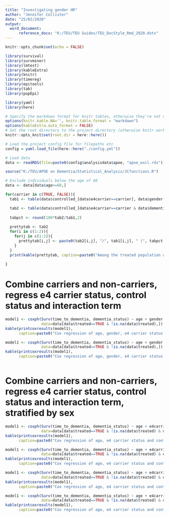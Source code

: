 ```yaml
---
title: "Investigating gender HR"
author: "Jennifer Collister"
date: "25/02/2020"
output: 
  word_document:
      reference_docx: "K:/TEU/TEU Guides/TEU_DocStyle_Rmd_2020.dotx"
---
```


```r
knitr::opts_chunk$set(echo = FALSE)

library(survival)
library(survminer)
library(lmtest)
library(kableExtra)
library(knitr)
library(timereg)
library(epitools)
library(tab)
library(popEpi)

library(yaml)
library(here)

# Specify the markdown format for knitr tables, otherwise they're not compatible with kableExtra
options(knitr.kable.NA='', knitr.table.format = "markdown")
options(kableExtra.auto_format = FALSE)
# Set the root directory to the project directory (otherwise knitr works in the directory of the Rmd file by default)
knitr::opts_knit$set(root.dir = here::here())

# Load the project config file for filepaths etc
config = yaml.load_file(here::here("./config.yml"))

# Load data
data <- readRDS(file=paste0(config$analysisdata$apoe, "apoe_excl.rds"))

source("K:/TEU/APOE on Dementia/Statistical_Analysis/JCfunctions.R")

# Exclude individuals below the age of 60
data <- data[data$age>=60,]
```


```r
for(carrier in c(TRUE, FALSE)){
  tab1 <- table(data$controlled_[data$e4carrier==carrier], data$gender[data$e4carrier==carrier])

  tab2 <- table(data$controlled_[data$e4carrier==carrier & data$dementia_status==TRUE], data$gender[data$e4carrier==carrier & data$dementia_status==TRUE])
  
  tabpct <- round(100*tab2/tab1,2)
  
  prettytab <- tab2
  for(i in c(1:2)){
    for(j in c(1:2)){
      prettytab[i,j] <- paste0(tab2[i,j], "/", tab1[i,j], " (", tabpct[i,j], "%)")
    }
  }
  print(kable(prettytab, caption=paste0("Among the treated population with e4 carrier = ", carrier, " the number of dementia cases out of total individuals in each category is:")))
  
}


```

# Combine carriers and non-carriers, regress e4 carrier status, control status and interaction term

```r

model1 <- coxph(Surv(time_to_dementia, dementia_status) ~ age + gender + e4carrier_ + controlled_, 
                data=data[data$treated==TRUE & !is.na(data$treated),])
kable(printcoxresults(model1), 
      caption=paste0("Cox regression of age, gender, e4 carrier status and control status among participants who are taking BP medication, n=", model1$n))

model1 <- coxph(Surv(time_to_dementia, dementia_status) ~ age + gender + e4carrier_ * controlled_, 
                data=data[data$treated==TRUE & !is.na(data$treated),])
kable(printcoxresults(model1), 
      caption=paste0("Cox regression of age, gender, e4 carrier status and control status among participants who are taking BP medication, with interaction term, n=", model1$n))



```


# Combine carriers and non-carriers, regress e4 carrier status, control status and interaction term, stratified by sex

```r

model1 <- coxph(Surv(time_to_dementia, dementia_status) ~ age + e4carrier_ + controlled_, 
                data=data[data$treated==TRUE & !is.na(data$treated) & data$gender=="Female",])
kable(printcoxresults(model1), 
      caption=paste0("Cox regression of age, e4 carrier status and control status among females who are taking BP medication, n=", model1$n))

model1 <- coxph(Surv(time_to_dementia, dementia_status) ~ age + e4carrier_ * controlled_, 
                data=data[data$treated==TRUE & !is.na(data$treated) & data$gender=="Female",])
kable(printcoxresults(model1), 
      caption=paste0("Cox regression of age, e4 carrier status and control status among females who are taking BP medication, with interaction term, n=", model1$n))

model1 <- coxph(Surv(time_to_dementia, dementia_status) ~ age + e4carrier_ + controlled_, 
                data=data[data$treated==TRUE & !is.na(data$treated) & data$gender=="Male",])
kable(printcoxresults(model1), 
      caption=paste0("Cox regression of age, e4 carrier status and control status among males who are taking BP medication, n=", model1$n))

model1 <- coxph(Surv(time_to_dementia, dementia_status) ~ age + e4carrier_ * controlled_, 
                data=data[data$treated==TRUE & !is.na(data$treated) & data$gender=="Male",])
kable(printcoxresults(model1), 
      caption=paste0("Cox regression of age, e4 carrier status and control status among males who are taking BP medication, with interaction term, n=", model1$n))


```



